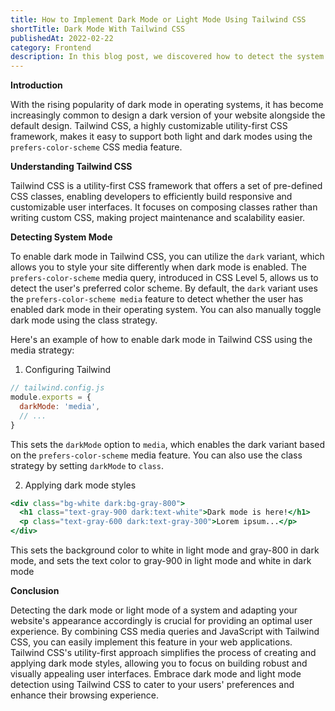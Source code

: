 ```yaml
---
title: How to Implement Dark Mode or Light Mode Using Tailwind CSS
shortTitle: Dark Mode With Tailwind CSS
publishedAt: 2022-02-22
category: Frontend
description: In this blog post, we discovered how to detect the system's preferred mode (dark mode or light mode) using Tailwind CSS. Tailwind CSS, a utility-first CSS framework, streamlines the creation of responsive and customizable user interfaces. By combining CSS media queries and JavaScript, we efficiently determined the system mode by leveraging the prefers-color-scheme media query.
---
```


**Introduction**

With the rising popularity of dark mode in operating systems, it has become increasingly common to design a dark version of your website alongside the default design. Tailwind CSS, a highly customizable utility-first CSS framework, makes it easy to support both light and dark modes using the `prefers-color-scheme` CSS media feature.

**Understanding Tailwind CSS**

Tailwind CSS is a utility-first CSS framework that offers a set of pre-defined CSS classes, enabling developers to efficiently build responsive and customizable user interfaces. It focuses on composing classes rather than writing custom CSS, making project maintenance and scalability easier.

**Detecting System Mode**

To enable dark mode in Tailwind CSS, you can utilize the `dark` variant, which allows you to style your site differently when dark mode is enabled. The `prefers-color-scheme` media query, introduced in CSS Level 5, allows us to detect the user's preferred color scheme. By default, the `dark` variant uses the `prefers-color-scheme media` feature to detect whether the user has enabled dark mode in their operating system. You can also manually toggle dark mode using the class strategy.

Here's an example of how to enable dark mode in Tailwind CSS using the media strategy:

1. Configuring Tailwind

```jsx title="tailwind.config.js"
// tailwind.config.js
module.exports = {
  darkMode: 'media',
  // ...
}
```

This sets the `darkMode` option to `media`, which enables the dark variant based on the `prefers-color-scheme` media feature. You can also use the class strategy by setting `darkMode` to `class`.

2. Applying dark mode styles

```jsx showLineNumbers
<div class="bg-white dark:bg-gray-800">
  <h1 class="text-gray-900 dark:text-white">Dark mode is here!</h1>
  <p class="text-gray-600 dark:text-gray-300">Lorem ipsum...</p>
</div>
```

This sets the background color to white in light mode and gray-800 in dark mode, and sets the text color to gray-900 in light mode and white in dark mode

**Conclusion**

Detecting the dark mode or light mode of a system and adapting your website's appearance accordingly is crucial for providing an optimal user experience. By combining CSS media queries and JavaScript with Tailwind CSS, you can easily implement this feature in your web applications. Tailwind CSS's utility-first approach simplifies the process of creating and applying dark mode styles, allowing you to focus on building robust and visually appealing user interfaces. Embrace dark mode and light mode detection using Tailwind CSS to cater to your users' preferences and enhance their browsing experience.
